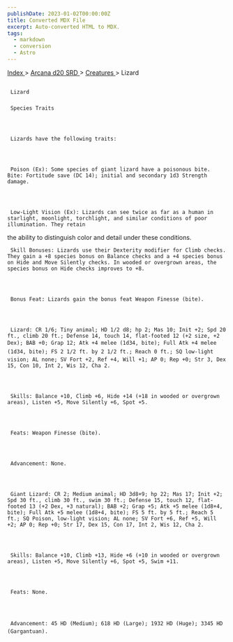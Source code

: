 ```yaml
---
publishDate: 2023-01-02T00:00:00Z
title: Converted MDX File
excerpt: Auto-converted HTML to MDX.
tags:
  - markdown
  - conversion
  - Astro
---
```







[
      Index
     ](-index)
     >
     [
      Arcana d20 SRD
     ](arcana-d20-srd-index)
     >
     [
      Creatures
     ](arcana-d20-srd-creatures-index)
     > Lizard
    





## 
     Lizard
    


### 
     Species Traits
    



     Lizards have the following traits:
    



     Poison (Ex): Some species of giant lizard have a poisonous bite. Bite: Fortitude save (DC 14); initial and secondary 1d3 Strength damage.
    



     Low-Light Vision (Ex): Lizards can see twice as far as a human in starlight, moonlight, torchlight, and similar conditions of poor illumination. They retain
the ability to distinguish color and detail under these conditions.
    



     Skill Bonuses: Lizards use their Dexterity modifier for Climb checks. They gain a +8 species bonus on Balance checks and a +4 species bonus on Hide and Move Silently checks. In wooded or overgrown areas, the species bonus on Hide checks improves to +8.
    



     Bonus Feat: Lizards gain the bonus feat Weapon Finesse (bite).
    



     Lizard: CR 1/6; Tiny animal; HD 1/2 d8; hp 2; Mas 10; Init +2; Spd 20 ft., climb 20 ft.; Defense 14, touch 14, flat-footed 12 (+2 size, +2 Dex); BAB +0; Grap 12; Atk +4 melee (1d34, bite); Full Atk +4 melee (1d34, bite); FS 2 1/2 ft. by 2 1/2 ft.; Reach 0 ft.; SQ low-light vision; AL none; SV Fort +2, Ref +4, Will +1; AP 0; Rep +0; Str 3, Dex 15, Con 10, Int 2, Wis 12, Cha 2.
    



     Skills: Balance +10, Climb +6, Hide +14 (+18 in wooded or overgrown areas), Listen +5, Move Silently +6, Spot +5.
    



     Feats: Weapon Finesse (bite).
    



     Advancement: None.
    



     Giant Lizard: CR 2; Medium animal; HD 3d8+9; hp 22; Mas 17; Init +2; Spd 30 ft., climb 30 ft., swim 30 ft.; Defense 15, touch 12, flat-footed 13 (+2 Dex, +3 natural); BAB +2; Grap +5; Atk +5 melee (1d8+4, bite); Full Atk +5 melee (1d8+4, bite); FS 5 ft. by 5 ft.; Reach 5 ft.; SQ Poison, low-light vision; AL none; SV Fort +6, Ref +5, Will +2; AP 0; Rep +0; Str 17, Dex 15, Con 17, Int 2, Wis 12, Cha 2.
    



     Skills: Balance +10, Climb +13, Hide +6 (+10 in wooded or overgrown areas), Listen +5, Move Silently +6, Spot +5, Swim +11.
    



     Feats: None.
    



     Advancement: 45 HD (Medium); 618 HD (Large); 1932 HD (Huge); 3345 HD (Gargantuan).
    




